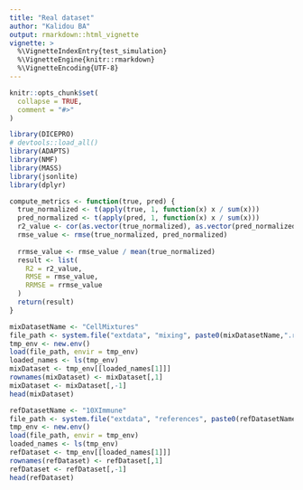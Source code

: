 ```yaml
---
title: "Real dataset"
author: "Kalidou BA"
output: rmarkdown::html_vignette
vignette: >
  %\VignetteIndexEntry{test_simulation}
  %\VignetteEngine{knitr::rmarkdown}
  %\VignetteEncoding{UTF-8}
---
```


```r
knitr::opts_chunk$set(
  collapse = TRUE,
  comment = "#>"
)
```


```r
library(DICEPRO)
# devtools::load_all()
library(ADAPTS)
library(NMF)
library(MASS)
library(jsonlite)
library(dplyr)
```


```r
compute_metrics <- function(true, pred) {
  true_normalized <- t(apply(true, 1, function(x) x / sum(x)))
  pred_normalized <- t(apply(pred, 1, function(x) x / sum(x)))
  r2_value <- cor(as.vector(true_normalized), as.vector(pred_normalized))^2
  rmse_value <- rmse(true_normalized, pred_normalized)
  
  rrmse_value <- rmse_value / mean(true_normalized)
  result <- list(
    R2 = r2_value,
    RMSE = rmse_value,
    RRMSE = rrmse_value
  )
  return(result)
}
```


```r
mixDatasetName <- "CellMixtures"
file_path <- system.file("extdata", "mixing", paste0(mixDatasetName,".rda"), package = "DICEPRO")
tmp_env <- new.env()
load(file_path, envir = tmp_env)
loaded_names <- ls(tmp_env)
mixDataset <- tmp_env[[loaded_names[1]]]
rownames(mixDataset) <- mixDataset[,1]
mixDataset <- mixDataset[,-1]
head(mixDataset)
```


```r
refDatasetName <- "10XImmune"
file_path <- system.file("extdata", "references", paste0(refDatasetName,".rda"), package = "DICEPRO")
tmp_env <- new.env()
load(file_path, envir = tmp_env)
loaded_names <- ls(tmp_env)
refDataset <- tmp_env[[loaded_names[1]]]
rownames(refDataset) <- refDataset[,1]
refDataset <- refDataset[,-1]
head(refDataset)
```


<!-- ```{r run DICEPRO} -->
<!-- DICEPRO::DICEPRO(reference = refDataset, bulk = mixDataset, methodDeconv = "DCQ", refName = "10XImmune", bulkName = "CellMixtures", hp_max_evals = 5) -->
<!-- ``` -->


<!-- ```{r execute with best HyperParams} -->
<!-- P_cb <- t(DICEPRO::running_method(reference = refDataset, bulk = mixDataset, methodDeconv = "DCQ")) -->

<!-- geneIntersect <- intersect(rownames(refDataset), rownames(mixDataset)) -->

<!-- refDataset <- apply(refDataset[geneIntersect, ], 2, as.numeric) -->
<!-- mixDataset <- apply(mixDataset[geneIntersect, ], 2, as.numeric) -->
<!-- rownames(refDataset) <- rownames(mixDataset) <- geneIntersect -->

<!-- r_dataset <- list('B' = mixDataset, "P_cb" = P_cb, "W_cb" = refDataset) -->

<!-- bestHP <- list("lambda" = 17.80878, "gamma" = 1.686415, p_prime = 0.1483778) -->

<!-- resultDicepro <- DICEPRO::nmf_lbfgsb(r_dataset, p_prime = bestHP$p_prime, lambda_ = bestHP$lambda, gamma_par = bestHP$gamma)  -->

<!-- write.table(cbind("Mixture" = rownames(resultDicepro$H), resultDicepro$H),  -->
<!--             paste0(mixDatasetName, "_", refDatasetName,"/Dicepro.tsv"),  -->
<!--             sep = "\t", row.names = FALSE, quote = FALSE) -->
<!-- ``` -->


<!-- ```{r format predictions} -->
<!-- input_file <- file.path(paste0(mixDatasetName, "_", refDatasetName), "Dicepro.tsv") -->
<!-- output_file <- file.path(paste0(mixDatasetName, "_", refDatasetName), "diceproReformattedPredictions.tsv") -->
<!-- truth_file <- file.path("inst/extdata/truthProportion", paste0("TrueProps", mixDatasetName, ".tsv")) -->

<!-- cmd <- paste( -->
<!--   "python inst/2ReformatPredictions/A_FormatPredictions.py", -->
<!--   input_file, -->
<!--   truth_file, -->
<!--   ">", -->
<!--   output_file -->
<!-- ) -->

<!-- system(cmd) -->
<!-- ``` -->


<!-- ```{r comput metric} -->
<!-- goldProp <- read.delim(truth_file, sep = "\t", header = TRUE, row.names = 1, stringsAsFactors = FALSE) -->
<!-- predProp <- read.delim(output_file, sep = "\t", header = TRUE, row.names = 1, stringsAsFactors = FALSE) -->

<!-- intersectCT <- intersect(colnames(goldProp), colnames(predProp)) -->

<!-- intersectSample <- intersect(rownames(goldProp), rownames(predProp)) -->

<!-- resultPerfrom <- compute_metrics(goldProp[intersectSample, intersectCT], predProp[intersectSample, intersectCT]) -->

<!-- write.csv(resultPerfrom,  -->
<!--           paste0("inst/2ReformatPredictions/metrics_Dicepro_",  -->
<!--                  bulkName , "_", refName, ".csv"),  -->
<!--           row.names = FALSE) -->
<!-- ``` -->


<!-- ```{r save all result to one dataframe} -->
<!-- pathResult <- paste0(mixDatasetName, "_", refDatasetName, "/optim/results") -->
<!-- files_json <- list.files(path = pathResult, pattern = "*.json", full.names = TRUE) -->


<!-- extract_json_info <- function(fichier) { -->
<!--   json_data <- fromJSON(fichier) -->

<!--   returned <- json_data$returned_dict -->
<!--   params <- json_data$current_params -->

<!--   data.frame( -->
<!--     loss = returned$loss, -->
<!--     constraint = returned$constraint, -->
<!--     status = returned$status, -->
<!--     start_time = returned$start_time, -->
<!--     duration = returned$duration, -->
<!--     gamma = params$gamma, -->
<!--     lambda_ = params$lambda_, -->
<!--     p_prime = params$p_prime, -->
<!--     stringsAsFactors = FALSE -->
<!--   ) -->
<!-- } -->

<!-- resultats <- do.call(rbind, lapply(files_json, extract_json_info)) -->

<!-- file_save <- file.path(paste0(mixDatasetName, "_", refDatasetName), "hyperopt_resultats.csv") -->
<!-- write.csv(resultats, file_save, row.names = FALSE) -->

<!-- cat("✅ Résultats sauvegardés dans :", file_save, "\n") -->

<!-- ``` -->


